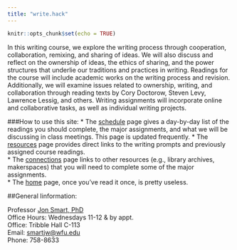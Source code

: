 ```yaml
---
title: "write.hack"
---
```


```r
knitr::opts_chunk$set(echo = TRUE)
```

In this writing course, we explore the writing process through cooperation, collaboration, remixing, and sharing of ideas.  We will also discuss and reflect on the ownership of ideas, the ethics of sharing, and the power structures that underlie our traditions and practices in writing. Readings for the course will include academic works on the writing process and revision.  Additionally, we will examine issues related to ownership, writing, and collaboration through reading texts by Cory Doctorow, Steven Levy, Lawrence Lessig, and others. Writing assignments will incorporate online and collaborative tasks, as well as individual writing projects. 

###How to use this site:
* The [schedule](https://smartjw.github.io/collaborative_writing/schedule.html) page gives a day-by-day list of the readings you should complete, the major assignments, and what we will be discussing in class meetings. This page is updated frequently. 
* The [resources](https://smartjw.github.io/collaborative_writing/resources.html) page provides direct links to the writing prompts and previously assigned course readings.  
* The [connections](https://smartjw.github.io/collaborative_writing/connections.html) page links to other resources (e.g., library archives, makerspaces) that you will need to complete some of the major assignments.  
* The [home](https://smartjw.github.io/collaborative_writing/index.html) page, once you've read it once, is pretty useless.  


##General Iinformation:

Professor [Jon Smart, PhD](https://github.com/smartjw)	
Office Hours: Wednesdays 11-12 & by appt.			
Office: Tribble Hall C-113			
Email: [smartjw@wfu.edu](mailto:smartjw@wfu.edu) 		
Phone: 758-8633



